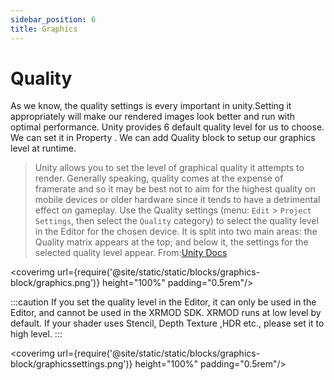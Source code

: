 ```yaml
---
sidebar_position: 6
title: Graphics
---
```


# Quality
As we know, the quality settings is every important in unity.Setting it appropriately will make our rendered images look better and run with optimal performance. Unity provides 6 default quality level for us to choose. We can set it in Property . We can  add Quality block to setup our graphics level at runtime.

> Unity allows you to set the level of graphical quality it attempts to render. Generally speaking, quality comes at the expense of framerate and so it may be best not to aim for the highest quality on mobile devices or older hardware since it tends to have a detrimental effect on gameplay. Use the Quality settings (menu: `Edit` > `Project Settings`, then select the `Quality` category) to select the quality level in the Editor for the chosen device. It is split into two main areas: the Quality matrix appears at the top; and below it, the settings for the selected quality level appear.
From:[Unity Docs](https://docs.unity3d.com/2020.3/Documentation/Manual/class-QualitySettings.html)


<coverimg  url={require('@site/static/static/blocks/graphics-block/graphics.png')} height="100%" padding="0.5rem"/>

:::caution
If you set the quality level in the Editor, it can only be used in the Editor, and cannot be used in the XRMOD SDK. XRMOD runs at low level by default. If your shader uses Stencil, Depth Texture ,HDR  etc., please set it to high level.
:::

<coverimg  url={require('@site/static/static/blocks/graphics-block/graphicssettings.png')} height="100%" padding="0.5rem"/>

